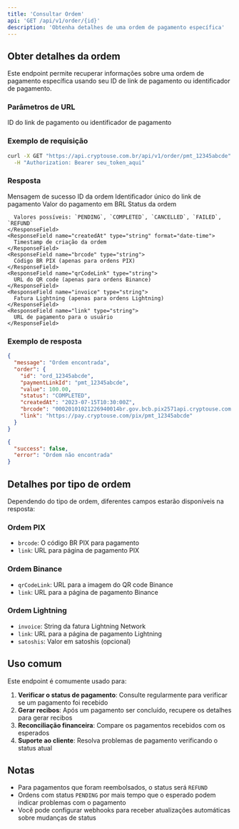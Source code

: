 ```yaml
---
title: 'Consultar Ordem'
api: 'GET /api/v1/order/{id}'
description: 'Obtenha detalhes de uma ordem de pagamento específica'
---
```


## Obter detalhes da ordem

Este endpoint permite recuperar informações sobre uma ordem de pagamento específica usando seu ID de link de pagamento ou identificador de pagamento.

### Parâmetros de URL

<ParamField path="id" type="string" required>
  ID do link de pagamento ou identificador de pagamento
</ParamField>

### Exemplo de requisição

```bash
curl -X GET "https://api.cryptouse.com.br/api/v1/order/pmt_12345abcde" \
  -H "Authorization: Bearer seu_token_aqui"
```

### Resposta

<ResponseField name="message" type="string">
  Mensagem de sucesso
</ResponseField>

<ResponseField name="order" type="object">
  <Expandable title="Propriedades">
    <ResponseField name="id" type="string">
      ID da ordem
    </ResponseField>
    <ResponseField name="paymentLinkId" type="string">
      Identificador único do link de pagamento
    </ResponseField>
    <ResponseField name="value" type="number">
      Valor do pagamento em BRL
    </ResponseField>
    <ResponseField name="status" type="string">
      Status da ordem
      
      Valores possíveis: `PENDING`, `COMPLETED`, `CANCELLED`, `FAILED`, `REFUND`
    </ResponseField>
    <ResponseField name="createdAt" type="string" format="date-time">
      Timestamp de criação da ordem
    </ResponseField>
    <ResponseField name="brcode" type="string">
      Código BR PIX (apenas para ordens PIX)
    </ResponseField>
    <ResponseField name="qrCodeLink" type="string">
      URL do QR code (apenas para ordens Binance)
    </ResponseField>
    <ResponseField name="invoice" type="string">
      Fatura Lightning (apenas para ordens Lightning)
    </ResponseField>
    <ResponseField name="link" type="string">
      URL de pagamento para o usuário
    </ResponseField>
  </Expandable>
</ResponseField>

### Exemplo de resposta

<CodeGroup>

```json Sucesso (200)
{
  "message": "Ordem encontrada",
  "order": {
    "id": "ord_12345abcde",
    "paymentLinkId": "pmt_12345abcde",
    "value": 100.00,
    "status": "COMPLETED",
    "createdAt": "2023-07-15T10:30:00Z",
    "brcode": "00020101021226940014br.gov.bcb.pix2571api.cryptouse.com.br/pix/pmt_12345abcde5204000053039865802BR5925CRYPTOUSE PAGAMENTOS SA6009SAO PAULO62070503***63047D37",
    "link": "https://pay.cryptouse.com/pix/pmt_12345abcde"
  }
}
```

```json Ordem não encontrada (404)
{
  "success": false,
  "error": "Ordem não encontrada"
}
```

</CodeGroup>

## Detalhes por tipo de ordem

Dependendo do tipo de ordem, diferentes campos estarão disponíveis na resposta:

### Ordem PIX

- `brcode`: O código BR PIX para pagamento
- `link`: URL para página de pagamento PIX

### Ordem Binance

- `qrCodeLink`: URL para a imagem do QR code Binance
- `link`: URL para a página de pagamento Binance

### Ordem Lightning

- `invoice`: String da fatura Lightning Network
- `link`: URL para a página de pagamento Lightning
- `satoshis`: Valor em satoshis (opcional)

## Uso comum

Este endpoint é comumente usado para:

1. **Verificar o status de pagamento**: Consulte regularmente para verificar se um pagamento foi recebido
2. **Gerar recibos**: Após um pagamento ser concluído, recupere os detalhes para gerar recibos
3. **Reconciliação financeira**: Compare os pagamentos recebidos com os esperados
4. **Suporte ao cliente**: Resolva problemas de pagamento verificando o status atual

## Notas

- Para pagamentos que foram reembolsados, o status será `REFUND`
- Ordens com status `PENDING` por mais tempo que o esperado podem indicar problemas com o pagamento
- Você pode configurar webhooks para receber atualizações automáticas sobre mudanças de status 